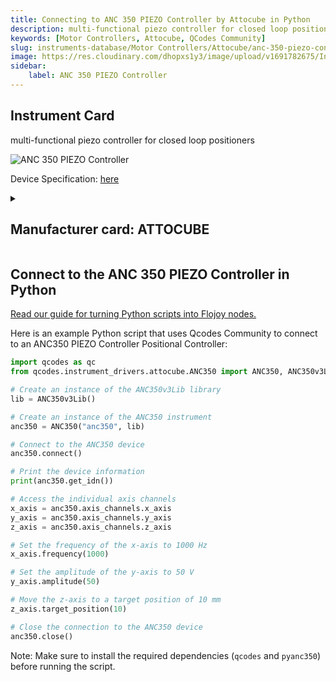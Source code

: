 ```yaml
---
title: Connecting to ANC 350 PIEZO Controller by Attocube in Python
description: multi-functional piezo controller for closed loop positioners
keywords: [Motor Controllers, Attocube, QCodes Community] 
slug: instruments-database/Motor Controllers/Attocube/anc-350-piezo-controller 
image: https://res.cloudinary.com/dhopxs1y3/image/upload/v1691782675/Instruments/Positional%20Controller/ANC-350-PIEZO-Controller/ANC-350-PIEZO-Controller.jpg
sidebar:
    label: ANC 350 PIEZO Controller 
---
```



## Instrument Card

multi-functional piezo controller for closed loop positioners

![ANC 350 PIEZO Controller](https://res.cloudinary.com/dhopxs1y3/image/upload/v1691782675/Instruments/Positional%20Controller/ANC-350-PIEZO-Controller/ANC-350-PIEZO-Controller.jpg)

Device Specification: [here](https://www.attocube.com/downloads/anc350-piezo-motion-und-readout-controller.pdf)

<details style={{ marginTop: "15px"}}>
<summary><h2 style={{display:'inline'}}>Manufacturer card: ATTOCUBE</h2></summary>

![ATTOCUBE](https://res.cloudinary.com/dhopxs1y3/image/upload/v1692806147/Instruments/Vendor%20Logos/Attocube.png)

**Attocube** is a leading pioneer for nanotechnology solutions in precision motion and nanopositioning applications, cryogenic microscopy,

- Headquarters: Germany
- Yearly Revenue (millions, USD): 14
- Vendor Website: [here](https://www.attocube.com/en)

</details>


<FeaturedInstrumentVideo category="MOTOR_CONTROLLERS" />

## Connect to the ANC 350 PIEZO Controller in Python

[Read our guide for turning Python scripts into Flojoy nodes.](https://docs.flojoy.ai/contribution/blocks/custom-flojoy-block/)



<Tabs>
<TabItem value="Flojoy" label="Flojoy" className="flojoy-instrument-tabs">

<SectionsCard category="MOTOR_CONTROLLERS" manufacturer="Attocube"></SectionsCard>

</TabItem>
<TabItem value="QCodes Community" label="QCodes Community">

Here is an example Python script that uses Qcodes Community to connect to an ANC350 PIEZO Controller Positional Controller:

```python
import qcodes as qc
from qcodes.instrument_drivers.attocube.ANC350 import ANC350, ANC350v3Lib

# Create an instance of the ANC350v3Lib library
lib = ANC350v3Lib()

# Create an instance of the ANC350 instrument
anc350 = ANC350("anc350", lib)

# Connect to the ANC350 device
anc350.connect()

# Print the device information
print(anc350.get_idn())

# Access the individual axis channels
x_axis = anc350.axis_channels.x_axis
y_axis = anc350.axis_channels.y_axis
z_axis = anc350.axis_channels.z_axis

# Set the frequency of the x-axis to 1000 Hz
x_axis.frequency(1000)

# Set the amplitude of the y-axis to 50 V
y_axis.amplitude(50)

# Move the z-axis to a target position of 10 mm
z_axis.target_position(10)

# Close the connection to the ANC350 device
anc350.close()
```

Note: Make sure to install the required dependencies (`qcodes` and `pyanc350`) before running the script.

</TabItem>
</Tabs>